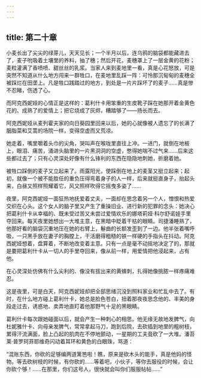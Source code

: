 ```yaml
---
---
---
```

title: 第二十章
---




小麦长出了尖尖的绿芽儿，天天见长；一个半月以后，连乌鸦的脑袋都能藏进去了，麦子吮吸着土壤里的养料，抽了穗；然后开花，麦穗罩上了一层金黄的花粉；麦粒灌满了香喷喷、甜丝丝的乳浆。当家人来到麦地里一看，真是心花怒放，可是突然不知道从什么地方闯来一群牲口，在麦地里乱踩一阵：可怜那沉甸甸的麦穗全被踩烂在田垄上。凡是牲口践踏过的地方，到处是一片片踩坏了的麦子……真是惨不忍睹，伤透了心。

而阿克西妮娅的心情正是这样的：葛利什卡用笨重的生皮靴子踩在她那开着金黄色花的、成熟了的爱情上；把它烧成了灰烬，糟踏够了——扬长而去。

阿克西妮娅从麦列霍夫家的向日葵园里回来以后，她的心就像被人遗忘了的长满了胭脂菜和艾蒿的场院一样，变得空虚而又荒凉。

她走着，嘴里嚼着头巾的尖角，哭叫声在喉咙里直往上冲。一进门，就倒在地板上，眼泪、痛苦，涌进头脑里的一片黑洞洞的空虚，憋得她喘不过气来……后来这些都过去了；只有心灵深处好像有什么锋利的东西在隐隐地刺她，折磨着她。

被牲口踩倒的麦子又立起来了。雨露阳光，使踩倒在地上的麦茎又挺立起来；起初，就像一个被不能胜任的重负压得弯着身子的人一样，后来就挺直身子，抬起头来，白昼又照样照耀着它，风又照样吹得它摇曳多姿了……

夜里，阿克西妮娅一面狂热地抚爱着丈夫，一面却在思念着另一个人，憎恨和热爱交织在心头。这个女人的脑子里又产生了重操旧业、进行新的犯罪的念头：她决心把葛利什卡从幸福的、既未受过苦又未尝过爱情欢乐的娜塔莉娅·科尔舒诺娃手里夺回来。每天夜里她想出一大堆主意，在黑暗中眨着干枯的眼睛。司捷潘睡熟了，他那好看的脑袋沉重地压在她的右臂上，鬈曲的长额发歪到了一边。他半张着嘴呼吸，一只黑手放在妻子的胸膛上，干活磨得粗糙的铁一样硬的手指头在抖动。阿克西妮娅想着，盘算着，不断地改变着主意。只有一点是毫不动摇地决定了的，那就是要把葛利什卡从一切人的手里夺回来，像从前一样，用爱情把他浸起来，占有他。

在心灵深处仿佛有什么尖利的、像没有拔出来的黄蜂刺，扎得她像挑脓一样疼痛难忍。

这是夜里，可是白天，阿克西妮娅却把全部思绪沉没到照料家业和忙乱中去了。有时，在什么地方碰上葛利什卡，她总是脸色苍白，扭着那夜夜思念他的、丰美的身段走过去，诱惑地、卖弄地直盯着他那野气十足的黑眼睛。

葛利什卡每次跟她碰面以后，就会产生一种刺心的相思。他无缘无故地发脾气，向杜妮雅什卡、向母亲发脾气，常常拿起马刀，跑到后院，去砍插到地里的粗树枝，累得汗流满面，脸上凸起的肌肉在不停地颤动，一星期的工夫竟砍了一大堆。潘苔莱·普罗珂菲耶维奇闪动着耳环和黄色的白眼珠，骂道：

“混账东西，你砍的足够编两道篱笆啦！瞧，原来是砍木头的能手，真是他妈的怪物。等去砍树枝的时候，有你砍的……等着吧，小伙子，等你去服役的时候，会让你砍个够！……在那里，你们这号人，很快就会叫你们服服帖帖……”